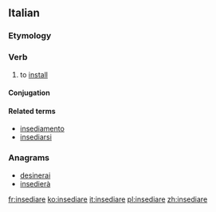 ==Italian==

===Etymology===
{{confix|in|sede|are|lang=it}}

===Verb===
{{it-verb}}

# {{label|it|transitive}} to [[install]] {{qualifier|someone in office}}

====Conjugation====
{{it-conj-iare|insedi|avere}}

====Related terms====
* [[insediamento]]
* [[insediarsi]]

===Anagrams===
* [[desinerai#Italian|desinerai]]
* [[insedierà#Italian|insedierà]]

[[fr:insediare]]
[[ko:insediare]]
[[it:insediare]]
[[pl:insediare]]
[[zh:insediare]]
